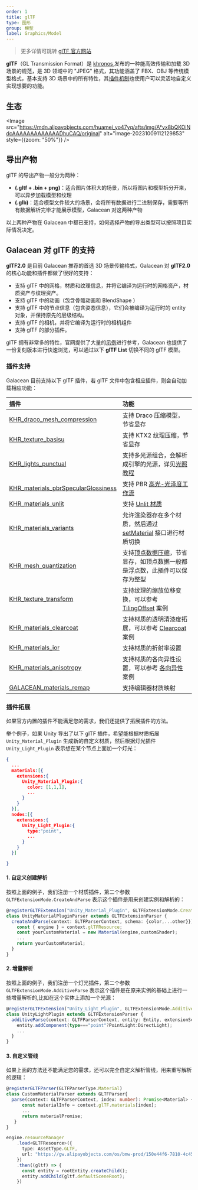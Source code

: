 ```yaml
---
order: 1
title: glTF
type: 图形
group: 模型
label: Graphics/Model
---
```


> 更多详情可跳转 [glTF 官方网站](https://www.khronos.org/gltf/)

**glTF**（GL Transmission Format）是 [khronos ](https://www.khronos.org/)发布的一种能高效传输和加载 3D 场景的规范，是 3D 领域中的 "JPEG" 格式，其功能涵盖了 FBX、OBJ 等传统模型格式，基本支持 3D 场景中的所有特性，其[插件机制](https://github.com/KhronosGroup/glTF/tree/master/extensions/2.0/Khronos)也使用户可以灵活地自定义实现想要的功能。

## 生态

<Image src="https://mdn.alipayobjects.com/huamei_yo47yq/afts/img/A*vx8bQKOiNdcAAAAAAAAAAAAADhuCAQ/original" alt="image-20231009112129853" style={{zoom: "50%"}} />

## 导出产物

glTF 的导出产物一般分为两种：

- **(.gltf + .bin + png)**：适合图片体积大的场景，所以将图片和模型拆分开来，可以异步加载模型和纹理
- **(.glb)**：适合模型文件较大的场景，会将所有数据进行二进制保存，需要等所有数据解析完毕才能展示模型，Galacean 对这两种产物

以上两种产物在 Galacean 中都已支持，如何选择产物的导出类型可以按照项目实际情况决定。

## Galacean 对 glTF 的支持

**glTF2.0** 是目前 Galacean 推荐的首选 3D 场景传输格式，Galacean 对 **glTF2.0** 的核心功能和插件都做了很好的支持：

- 支持 glTF 中的网格，材质和纹理信息，并将它编译为运行时的网格资产，材质资产与纹理资产。
- 支持 glTF 中的动画（包含骨骼动画和 BlendShape ）
- 支持 glTF 中的节点信息（包含姿态信息），它们会被编译为运行时的 entity 对象，并保持原先的层级结构。
- 支持 glTF 的相机，并将它编译为运行时的相机组件
- 支持 glTF 的部分插件。

glTF 拥有非常多的特性，官网提供了大量的[示例](https://github.com/KhronosGroup/glTF-Sample-Models/tree/master/2.0)进行参考，Galacean 也提供了一份复刻版本进行快速浏览，可以通过以下 **glTF List** 切换不同的 glTF 模型。

<Playground href="/embed/gltf-loader" />

### 插件支持

Galacean 目前支持以下 glTF 插件，若 glTF 文件中包含相应插件，则会自动加载相应功能：

| 插件 | 功能 |
| :-- | :-- |
| [KHR_draco_mesh_compression](https://github.com/KhronosGroup/glTF/tree/main/extensions/2.0/Khronos/KHR_draco_mesh_compression) | 支持 Draco 压缩模型，节省显存 |
| [KHR_texture_basisu](https://github.com/KhronosGroup/glTF/tree/main/extensions/2.0/Khronos/KHR_texture_basisu) | 支持 KTX2 纹理压缩，节省显存 |
| [KHR_lights_punctual](https://github.com/KhronosGroup/glTF/tree/main/extensions/2.0/Khronos/KHR_lights_punctual) | 支持多光源组合，会解析成引擎的光源，详见[光照教程](/docs/graphics/light/light/) |
| [KHR_materials_pbrSpecularGlossiness](https://github.com/KhronosGroup/glTF/tree/main/extensions/2.0/Archived/KHR_materials_pbrSpecularGlossiness) | 支持 PBR [高光-光泽度工作流](/apis/core/#PBRSpecularMaterial) |
| [KHR_materials_unlit](https://github.com/KhronosGroup/glTF/tree/main/extensions/2.0/Khronos/KHR_materials_unlit) | 支持 [Unlit 材质](/docs/graphics/shader/builtins/unlit/) |
| [KHR_materials_variants](https://github.com/KhronosGroup/glTF/tree/main/extensions/2.0/Khronos/KHR_materials_variants) | 允许渲染器存在多个材质，然后通过 [setMaterial](/apis/core/#Renderer-setMaterial) 接口进行材质切换 |
| [KHR_mesh_quantization](https://github.com/KhronosGroup/glTF/tree/main/extensions/2.0/Khronos/KHR_mesh_quantization) | 支持[顶点数据压缩](https://github.com/KhronosGroup/glTF/tree/master/extensions/2.0/Khronos/KHR_mesh_quantization#extending-mesh-attributes)，节省显存，如顶点数据一般都是浮点数，此插件可以保存为整型 |
| [KHR_texture_transform](https://github.com/KhronosGroup/glTF/tree/main/extensions/2.0/Khronos/KHR_texture_transform) | 支持纹理的缩放位移变换，可以参考 [TilingOffset](/embed/tiling-offset) 案例 |
| [KHR_materials_clearcoat](https://github.com/KhronosGroup/glTF/tree/main/extensions/2.0/Khronos/KHR_materials_clearcoat) | 支持材质的透明清漆度拓展，可以参考 [Clearcoat](/embed/pbr-clearcoat) 案例 |
| [KHR_materials_ior](https://github.com/KhronosGroup/glTF/tree/main/extensions/2.0/Khronos/KHR_materials_ior) | 支持材质的折射率设置 |
| [KHR_materials_anisotropy](https://github.com/KhronosGroup/glTF/tree/main/extensions/2.0/Khronos/KHR_materials_anisotropy) | 支持材质的各向异性设置，可以参考 [各向异性](/embed/pbr-anisotropy) 案例 |
| [GALACEAN_materials_remap](https://github.com/galacean/engine/blob/main/packages/loader/src/gltf/extensions/GALACEAN_materials_remap.ts) | 支持编辑器材质映射 |

### 插件拓展

如果官方内置的插件不能满足您的需求，我们还提供了拓展插件的方法。

举个例子，如果 Unity 导出了以下 glTF 插件，希望能根据材质拓展 `Unity_Material_Plugin` 生成新的自定义材质，然后根据灯光插件 `Unity_Light_Plugin` 表示想在某个节点上面加一个灯光：

```json
{
  ...
  materials:[{
    extensions:{
      Unity_Material_Plugin:{
        color: [1,1,1],
        ...
      }
    }
  }],
  nodes:[{
    extensions:{
      Unity_Light_Plugin:{
        type:"point",
        ...
      }
    }
  }]

}
```

#### 1. 自定义创建解析

按照上面的例子，我们注册一个材质插件，第二个参数 `GLTFExtensionMode.CreateAndParse` 表示这个插件是用来创建实例和解析的：

```ts
@registerGLTFExtension("Unity_Material_Plugin", GLTFExtensionMode.CreateAndParse)
class UnityMaterialPluginParser extends GLTFExtensionParser {
  createAndParse(context: GLTFParserContext, schema: {color,...other}}): Promise<Material> {
    const { engine } = context.glTFResource;
    const yourCustomMaterial = new Material(engine,customShader);
    ...
    return yourCustomMaterial;
  }
}
```

#### 2. 增量解析

按照上面的例子，我们注册一个灯光插件，第二个参数 `GLTFExtensionMode.AdditiveParse` 表示这个插件是在原来实例的基础上进行一些增量解析的,比如在这个实体上添加一个光源：

```ts
@registerGLTFExtension("Unity_Light_Plugin", GLTFExtensionMode.AdditiveParse)
class UnityLightPlugin extends GLTFExtensionParser {
  additiveParse(context: GLTFParserContext, entity: Entity, extensionSchema: {type,...other}): void {
    entity.addComponent(type==="point"?PointLight:DirectLight);
    ...
  }
}
```

#### 3. 自定义管线

如果上面的方法还不能满足您的需求，还可以完全自定义解析管线，用来重写解析的逻辑：

```ts
@registerGLTFParser(GLTFParserType.Material)
class CustomMaterialParser extends GLTFParser{
  parse(context: GLTFParserContext, index: number): Promise<Material> {
      const materialInfo = context.glTF.materials[index];
      ...
      return materialPromise;
   }
}

engine.resourceManager
    .load<GLTFResource>({
      type: AssetType.GLTF,
      url: "https://gw.alipayobjects.com/os/bmw-prod/150e44f6-7810-4c45-8029-3575d36aff30.gltf"
    })
    .then((gltf) => {
      const entity = rootEntity.createChild();
      entity.addChild(gltf.defaultSceneRoot);
    })
```
